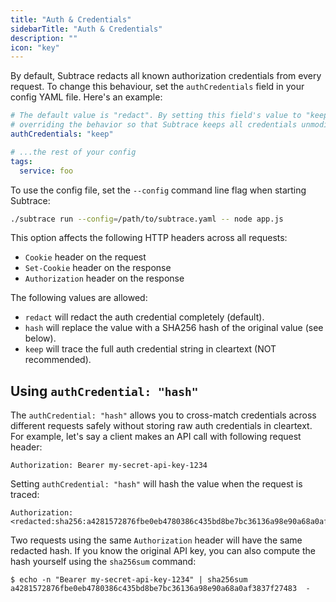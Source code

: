 ```yaml
---
title: "Auth & Credentials"
sidebarTitle: "Auth & Credentials"
description: ""
icon: "key"
---
```


By default, Subtrace redacts all known authorization credentials from every
request. To change this behaviour, set the `authCredentials` field in your
config YAML file. Here's an example:

```yaml
# The default value is "redact". By setting this field's value to "keep", we're
# overriding the behavior so that Subtrace keeps all credentials unmodified.
authCredentials: "keep"

# ...the rest of your config
tags:
  service: foo
```

To use the config file, set the `--config` command line flag when starting
Subtrace:

```bash
./subtrace run --config=/path/to/subtrace.yaml -- node app.js
```

This option affects the following HTTP headers across all requests:

- `Cookie` header on the request
- `Set-Cookie` header on the response
- `Authorization` header on the response

The following values are allowed:

- `redact` will redact the auth credential completely (default).
- `hash` will replace the value with a SHA256 hash of the original value (see below).
- `keep` will trace the full auth credential string in cleartext (NOT recommended).

## Using `authCredential: "hash"`

The `authCredential: "hash"` allows you to cross-match credentials across
different requests safely without storing raw auth credentials in cleartext.
For example, let's say a client makes an API call with following request
header:


```
Authorization: Bearer my-secret-api-key-1234
```

Setting `authCredential: "hash"` will hash the value when the request is traced:

```
Authorization: <redacted:sha256:a4281572876fbe0eb4780386c435bd8be7bc36136a98e90a68a0af3837f27483>
```

Two requests using the same `Authorization` header will have the same redacted
hash. If you know the original API key, you can also compute the hash yourself
using the `sha256sum` command:

```
$ echo -n "Bearer my-secret-api-key-1234" | sha256sum
a4281572876fbe0eb4780386c435bd8be7bc36136a98e90a68a0af3837f27483  -
```
